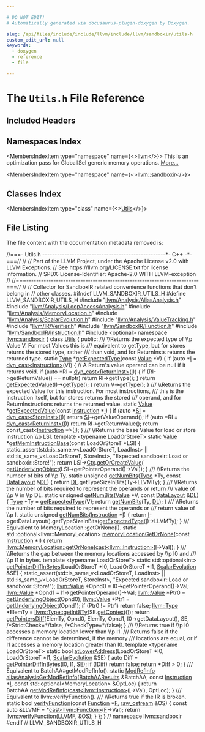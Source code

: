 ```yaml
---

# DO NOT EDIT!
# Automatically generated via docusaurus-plugin-doxygen by Doxygen.

slug: /api/files/include/include/llvm/include/llvm/sandboxir/utils-h
custom_edit_url: null
keywords:
  - doxygen
  - reference
  - file

---
```





# The `Utils.h` File Reference

<DoxygenPage pluginConfig={pluginConfig}>



## Included Headers

<IncludesList>
<IncludesListItem
  filePath="llvm/Analysis/AliasAnalysis.h"
  permalink="/docs/api/files/include/include/llvm/include/llvm/analysis/aliasanalysis-h"
  isLocal="true" />
<IncludesListItem
  filePath="llvm/Analysis/LoopAccessAnalysis.h"
  permalink="/docs/api/files/include/include/llvm/include/llvm/analysis/loopaccessanalysis-h"
  isLocal="true" />
<IncludesListItem
  filePath="llvm/Analysis/MemoryLocation.h"
  permalink="/docs/api/files/include/include/llvm/include/llvm/analysis/memorylocation-h"
  isLocal="true" />
<IncludesListItem
  filePath="llvm/Analysis/ScalarEvolution.h"
  permalink="/docs/api/files/include/include/llvm/include/llvm/analysis/scalarevolution-h"
  isLocal="true" />
<IncludesListItem
  filePath="llvm/Analysis/ValueTracking.h"
  permalink="/docs/api/files/include/include/llvm/include/llvm/analysis/valuetracking-h"
  isLocal="true" />
<IncludesListItem
  filePath="llvm/IR/Verifier.h"
  permalink="/docs/api/files/include/include/llvm/include/llvm/ir/verifier-h"
  isLocal="true" />
<IncludesListItem
  filePath="llvm/SandboxIR/Function.h"
  permalink="/docs/api/files/include/include/llvm/include/llvm/sandboxir/function-h"
  isLocal="true" />
<IncludesListItem
  filePath="llvm/SandboxIR/Instruction.h"
  permalink="/docs/api/files/include/include/llvm/include/llvm/sandboxir/instruction-h"
  isLocal="true" />
<IncludesListItem
  filePath="optional"
  permalink=""
  isLocal="false" />
</IncludesList>

## Namespaces Index

<MembersIndex>

<MembersIndexItem
  type="namespace"
  name={<><a href="/docs/api/namespaces/llvm">llvm</a></>}>
This is an optimization pass for GlobalISel generic memory operations. <a href="/docs/api/namespaces/llvm/#details">More...</a>
</MembersIndexItem>

<MembersIndexItem
  type="namespace"
  name={<><a href="/docs/api/namespaces/llvm/sandboxir">llvm::sandboxir</a></>}>
</MembersIndexItem>

</MembersIndex>

## Classes Index

<MembersIndex>

<MembersIndexItem
  type="class"
  name={<><a href="/docs/api/classes/llvm/sandboxir/utils">Utils</a></>}>
</MembersIndexItem>

</MembersIndex>


## File Listing

The file content with the documentation metadata removed is:

<ProgramListing>

<Link id="l00001" /><CodeLine lineNumber="1"><span class="doxyHighlightComment">//===- Utils.h --------------------------------------------------&#42;- C++ -&#42;-===//</span></CodeLine>
<Link id="l00002" /><CodeLine lineNumber="2"><span class="doxyHighlightComment">//</span></CodeLine>
<Link id="l00003" /><CodeLine lineNumber="3"><span class="doxyHighlightComment">// Part of the LLVM Project, under the Apache License v2.0 with LLVM Exceptions.</span></CodeLine>
<Link id="l00004" /><CodeLine lineNumber="4"><span class="doxyHighlightComment">// See https://llvm.org/LICENSE.txt for license information.</span></CodeLine>
<Link id="l00005" /><CodeLine lineNumber="5"><span class="doxyHighlightComment">// SPDX-License-Identifier: Apache-2.0 WITH LLVM-exception</span></CodeLine>
<Link id="l00006" /><CodeLine lineNumber="6"><span class="doxyHighlightComment">//</span></CodeLine>
<Link id="l00007" /><CodeLine lineNumber="7"><span class="doxyHighlightComment">//===----------------------------------------------------------------------===//</span></CodeLine>
<Link id="l00008" /><CodeLine lineNumber="8"><span class="doxyHighlightComment">//</span></CodeLine>
<Link id="l00009" /><CodeLine lineNumber="9"><span class="doxyHighlightComment">// Collector for SandboxIR related convenience functions that don&#39;t belong in</span></CodeLine>
<Link id="l00010" /><CodeLine lineNumber="10"><span class="doxyHighlightComment">// other classes.</span></CodeLine>
<Link id="l00011" /><CodeLine lineNumber="11"></CodeLine>
<Link id="l00012" /><CodeLine lineNumber="12"><span class="doxyHighlightPreprocessor">#ifndef LLVM&#95;SANDBOXIR&#95;UTILS&#95;H</span></CodeLine>
<Link id="l00013" /><CodeLine lineNumber="13"><span class="doxyHighlightPreprocessor">#define LLVM&#95;SANDBOXIR&#95;UTILS&#95;H</span></CodeLine>
<Link id="l00014" /><CodeLine lineNumber="14"></CodeLine>
<Link id="l00015" /><CodeLine lineNumber="15"><span class="doxyHighlightPreprocessor">#include &quot;<a href="/docs/api/files/include/include/llvm/include/llvm/analysis/aliasanalysis-h">llvm/Analysis/AliasAnalysis.h</a>&quot;</span></CodeLine>
<Link id="l00016" /><CodeLine lineNumber="16"><span class="doxyHighlightPreprocessor">#include &quot;<a href="/docs/api/files/include/include/llvm/include/llvm/analysis/loopaccessanalysis-h">llvm/Analysis/LoopAccessAnalysis.h</a>&quot;</span></CodeLine>
<Link id="l00017" /><CodeLine lineNumber="17"><span class="doxyHighlightPreprocessor">#include &quot;<a href="/docs/api/files/include/include/llvm/include/llvm/analysis/memorylocation-h">llvm/Analysis/MemoryLocation.h</a>&quot;</span></CodeLine>
<Link id="l00018" /><CodeLine lineNumber="18"><span class="doxyHighlightPreprocessor">#include &quot;<a href="/docs/api/files/include/include/llvm/include/llvm/analysis/scalarevolution-h">llvm/Analysis/ScalarEvolution.h</a>&quot;</span></CodeLine>
<Link id="l00019" /><CodeLine lineNumber="19"><span class="doxyHighlightPreprocessor">#include &quot;<a href="/docs/api/files/include/include/llvm/include/llvm/analysis/valuetracking-h">llvm/Analysis/ValueTracking.h</a>&quot;</span></CodeLine>
<Link id="l00020" /><CodeLine lineNumber="20"><span class="doxyHighlightPreprocessor">#include &quot;<a href="/docs/api/files/include/include/llvm/include/llvm/ir/verifier-h">llvm/IR/Verifier.h</a>&quot;</span></CodeLine>
<Link id="l00021" /><CodeLine lineNumber="21"><span class="doxyHighlightPreprocessor">#include &quot;<a href="/docs/api/files/include/include/llvm/include/llvm/sandboxir/function-h">llvm/SandboxIR/Function.h</a>&quot;</span></CodeLine>
<Link id="l00022" /><CodeLine lineNumber="22"><span class="doxyHighlightPreprocessor">#include &quot;<a href="/docs/api/files/include/include/llvm/include/llvm/sandboxir/instruction-h">llvm/SandboxIR/Instruction.h</a>&quot;</span></CodeLine>
<Link id="l00023" /><CodeLine lineNumber="23"><span class="doxyHighlightPreprocessor">#include &lt;optional&gt;</span></CodeLine>
<Link id="l00024" /><CodeLine lineNumber="24"></CodeLine>
<Link id="l00025" /><CodeLine lineNumber="25"><span class="doxyHighlightKeyword">namespace </span><span class="doxyHighlight"><a href="/docs/api/namespaces/llvm/sandboxir">llvm::sandboxir</a> &#123;</span></CodeLine>
<Link id="l00026" /><CodeLine lineNumber="26"></CodeLine>
<Link id="l00027" /><CodeLine lineNumber="27" lineLink="/docs/api/classes/llvm/sandboxir/utils"><span class="doxyHighlightKeyword">class </span><span class="doxyHighlight"><a href="/docs/api/classes/llvm/sandboxir/utils">Utils</a> &#123;</span></CodeLine>
<Link id="l00028" /><CodeLine lineNumber="28"><span class="doxyHighlightKeyword">public</span><span class="doxyHighlight">:</span></CodeLine>
<Link id="l00029" /><CodeLine lineNumber="29"><span class="doxyHighlightComment">  /// \\Returns the expected type of \\p Value V. For most Values this is</span></CodeLine>
<Link id="l00030" /><CodeLine lineNumber="30"><span class="doxyHighlightComment">  /// equivalent to getType, but for stores returns the stored type, rather</span></CodeLine>
<Link id="l00031" /><CodeLine lineNumber="31"><span class="doxyHighlightComment">  /// than void, and for ReturnInsts returns the returned type.</span></CodeLine>
<Link id="l00032" /><CodeLine lineNumber="32" lineLink="/docs/api/classes/llvm/sandboxir/utils/#a94ed4ff75262c5c7bf6107a1cb09d583"><span class="doxyHighlight">  </span><span class="doxyHighlightKeyword">static</span><span class="doxyHighlight"> <a href="/docs/api/classes/llvm/sandboxir/type">Type</a> &#42;<a href="/docs/api/classes/llvm/sandboxir/utils/#a94ed4ff75262c5c7bf6107a1cb09d583">getExpectedType</a>(</span><span class="doxyHighlightKeyword">const</span><span class="doxyHighlight"> <a href="/docs/api/classes/llvm/sandboxir/value">Value</a> &#42;V) &#123;</span></CodeLine>
<Link id="l00033" /><CodeLine lineNumber="33"><span class="doxyHighlight">    </span><span class="doxyHighlightKeywordFlow">if</span><span class="doxyHighlight"> (</span><span class="doxyHighlightKeyword">auto</span><span class="doxyHighlight"> &#42;<a href="/docs/api/files/lib/lib/support/md5-cpp/#ac0eafdc9ee161b71e7af98af736952fd">I</a> = <a href="/docs/api/namespaces/llvm/#a22eeee01734061ac1b31ccd994c49eef">dyn&#95;cast&lt;Instruction&gt;</a>(V)) &#123;</span></CodeLine>
<Link id="l00034" /><CodeLine lineNumber="34"><span class="doxyHighlight">      </span><span class="doxyHighlightComment">// A Return&#39;s value operand can be null if it returns void.</span></CodeLine>
<Link id="l00035" /><CodeLine lineNumber="35"><span class="doxyHighlight">      </span><span class="doxyHighlightKeywordFlow">if</span><span class="doxyHighlight"> (</span><span class="doxyHighlightKeyword">auto</span><span class="doxyHighlight"> &#42;RI = <a href="/docs/api/namespaces/llvm/#a22eeee01734061ac1b31ccd994c49eef">dyn&#95;cast&lt;ReturnInst&gt;</a>(<a href="/docs/api/files/lib/lib/support/md5-cpp/#ac0eafdc9ee161b71e7af98af736952fd">I</a>)) &#123;</span></CodeLine>
<Link id="l00036" /><CodeLine lineNumber="36"><span class="doxyHighlight">        </span><span class="doxyHighlightKeywordFlow">if</span><span class="doxyHighlight"> (RI-&gt;getReturnValue() == </span><span class="doxyHighlightKeyword">nullptr</span><span class="doxyHighlight">)</span></CodeLine>
<Link id="l00037" /><CodeLine lineNumber="37"><span class="doxyHighlight">          </span><span class="doxyHighlightKeywordFlow">return</span><span class="doxyHighlight"> RI-&gt;getType();</span></CodeLine>
<Link id="l00038" /><CodeLine lineNumber="38"><span class="doxyHighlight">      &#125;</span></CodeLine>
<Link id="l00039" /><CodeLine lineNumber="39"><span class="doxyHighlight">      </span><span class="doxyHighlightKeywordFlow">return</span><span class="doxyHighlight"> <a href="/docs/api/classes/llvm/sandboxir/utils/#af0ce107d4b6f96c84c7fe574a320993f">getExpectedValue</a>(<a href="/docs/api/files/lib/lib/support/md5-cpp/#ac0eafdc9ee161b71e7af98af736952fd">I</a>)-&gt;<a href="/docs/api/classes/llvm/sandboxir/value/#a5f93ad2195368bba2202c3cc75e7cc1d">getType</a>();</span></CodeLine>
<Link id="l00040" /><CodeLine lineNumber="40"><span class="doxyHighlight">    &#125;</span></CodeLine>
<Link id="l00041" /><CodeLine lineNumber="41"><span class="doxyHighlight">    </span><span class="doxyHighlightKeywordFlow">return</span><span class="doxyHighlight"> V-&gt;getType();</span></CodeLine>
<Link id="l00042" /><CodeLine lineNumber="42"><span class="doxyHighlight">  &#125;</span></CodeLine>
<Link id="l00043" /><CodeLine lineNumber="43"></CodeLine>
<Link id="l00044" /><CodeLine lineNumber="44"><span class="doxyHighlightComment">  /// \\Returns the expected Value for this instruction. For most instructions,</span></CodeLine>
<Link id="l00045" /><CodeLine lineNumber="45"><span class="doxyHighlightComment">  /// this is the instruction itself, but for stores returns the stored</span></CodeLine>
<Link id="l00046" /><CodeLine lineNumber="46"><span class="doxyHighlightComment">  /// operand, and for ReturnInstructions returns the returned value.</span></CodeLine>
<Link id="l00047" /><CodeLine lineNumber="47" lineLink="/docs/api/classes/llvm/sandboxir/utils/#af0ce107d4b6f96c84c7fe574a320993f"><span class="doxyHighlight">  </span><span class="doxyHighlightKeyword">static</span><span class="doxyHighlight"> <a href="/docs/api/classes/llvm/sandboxir/value">Value</a> &#42;<a href="/docs/api/classes/llvm/sandboxir/utils/#af0ce107d4b6f96c84c7fe574a320993f">getExpectedValue</a>(</span><span class="doxyHighlightKeyword">const</span><span class="doxyHighlight"> <a href="/docs/api/classes/llvm/sandboxir/instruction">Instruction</a> &#42;<a href="/docs/api/files/lib/lib/support/md5-cpp/#ac0eafdc9ee161b71e7af98af736952fd">I</a>) &#123;</span></CodeLine>
<Link id="l00048" /><CodeLine lineNumber="48"><span class="doxyHighlight">    </span><span class="doxyHighlightKeywordFlow">if</span><span class="doxyHighlight"> (</span><span class="doxyHighlightKeyword">auto</span><span class="doxyHighlight"> &#42;<a href="/docs/api/namespaces/llvm/si">SI</a> = <a href="/docs/api/namespaces/llvm/#a22eeee01734061ac1b31ccd994c49eef">dyn&#95;cast&lt;StoreInst&gt;</a>(<a href="/docs/api/files/lib/lib/support/md5-cpp/#ac0eafdc9ee161b71e7af98af736952fd">I</a>))</span></CodeLine>
<Link id="l00049" /><CodeLine lineNumber="49"><span class="doxyHighlight">      </span><span class="doxyHighlightKeywordFlow">return</span><span class="doxyHighlight"> <a href="/docs/api/namespaces/llvm/si">SI</a>-&gt;getValueOperand();</span></CodeLine>
<Link id="l00050" /><CodeLine lineNumber="50"><span class="doxyHighlight">    </span><span class="doxyHighlightKeywordFlow">if</span><span class="doxyHighlight"> (</span><span class="doxyHighlightKeyword">auto</span><span class="doxyHighlight"> &#42;RI = <a href="/docs/api/namespaces/llvm/#a22eeee01734061ac1b31ccd994c49eef">dyn&#95;cast&lt;ReturnInst&gt;</a>(<a href="/docs/api/files/lib/lib/support/md5-cpp/#ac0eafdc9ee161b71e7af98af736952fd">I</a>))</span></CodeLine>
<Link id="l00051" /><CodeLine lineNumber="51"><span class="doxyHighlight">      </span><span class="doxyHighlightKeywordFlow">return</span><span class="doxyHighlight"> RI-&gt;getReturnValue();</span></CodeLine>
<Link id="l00052" /><CodeLine lineNumber="52"><span class="doxyHighlight">    </span><span class="doxyHighlightKeywordFlow">return</span><span class="doxyHighlight"> </span><span class="doxyHighlightKeyword">const&#95;cast&lt;</span><span class="doxyHighlight"><a href="/docs/api/classes/llvm/sandboxir/instruction">Instruction</a> &#42;</span><span class="doxyHighlightKeyword">&gt;</span><span class="doxyHighlight">(<a href="/docs/api/files/lib/lib/support/md5-cpp/#ac0eafdc9ee161b71e7af98af736952fd">I</a>);</span></CodeLine>
<Link id="l00053" /><CodeLine lineNumber="53"><span class="doxyHighlight">  &#125;</span></CodeLine>
<Link id="l00054" /><CodeLine lineNumber="54"></CodeLine>
<Link id="l00055" /><CodeLine lineNumber="55"><span class="doxyHighlightComment">  /// \\Returns the base Value for load or store instruction \\p LSI.</span></CodeLine>
<Link id="l00056" /><CodeLine lineNumber="56"><span class="doxyHighlight">  </span><span class="doxyHighlightKeyword">template</span><span class="doxyHighlight"> &lt;</span><span class="doxyHighlightKeyword">typename</span><span class="doxyHighlight"> LoadOrStoreT&gt;</span></CodeLine>
<Link id="l00057" /><CodeLine lineNumber="57" lineLink="/docs/api/classes/llvm/sandboxir/utils/#ab0185a31c3cb2e873b3cf08093d18537"><span class="doxyHighlight">  </span><span class="doxyHighlightKeyword">static</span><span class="doxyHighlight"> <a href="/docs/api/classes/llvm/sandboxir/value">Value</a> &#42;<a href="/docs/api/classes/llvm/sandboxir/utils/#ab0185a31c3cb2e873b3cf08093d18537">getMemInstructionBase</a>(</span><span class="doxyHighlightKeyword">const</span><span class="doxyHighlight"> LoadOrStoreT &#42;LSI) &#123;</span></CodeLine>
<Link id="l00058" /><CodeLine lineNumber="58"><span class="doxyHighlight">    </span><span class="doxyHighlightKeyword">static&#95;assert</span><span class="doxyHighlight">(std::is&#95;same&#95;v&lt;LoadOrStoreT, LoadInst&gt; ||</span></CodeLine>
<Link id="l00059" /><CodeLine lineNumber="59"><span class="doxyHighlight">                      std::is&#95;same&#95;v&lt;LoadOrStoreT, StoreInst&gt;,</span></CodeLine>
<Link id="l00060" /><CodeLine lineNumber="60"><span class="doxyHighlight">                  </span><span class="doxyHighlightStringLiteral">&quot;Expected sandboxir::Load or sandboxir::Store!&quot;</span><span class="doxyHighlight">);</span></CodeLine>
<Link id="l00061" /><CodeLine lineNumber="61"><span class="doxyHighlight">    </span><span class="doxyHighlightKeywordFlow">return</span><span class="doxyHighlight"> LSI-&gt;<a href="/docs/api/classes/llvm/sandboxir/value/#a4705ee51ec0da1ba978f2353d2c47f27">Ctx</a>.<a href="/docs/api/classes/llvm/sandboxir/context/#acfec3e7998ff90624e6f88e517464dd2">getOrCreateValue</a>(</span></CodeLine>
<Link id="l00062" /><CodeLine lineNumber="62"><span class="doxyHighlight">        <a href="/docs/api/namespaces/llvm/#a3b1c5788b85ffa254be0e834edf5cf8f">getUnderlyingObject</a>(LSI-&gt;getPointerOperand()-&gt;Val));</span></CodeLine>
<Link id="l00063" /><CodeLine lineNumber="63"><span class="doxyHighlight">  &#125;</span></CodeLine>
<Link id="l00064" /><CodeLine lineNumber="64"></CodeLine>
<Link id="l00065" /><CodeLine lineNumber="65"><span class="doxyHighlightComment">  /// \\Returns the number of bits of \\p Ty.</span></CodeLine>
<Link id="l00066" /><CodeLine lineNumber="66" lineLink="/docs/api/classes/llvm/sandboxir/utils/#a880037a6ce1e268642581425f4f44c5f"><span class="doxyHighlight">  </span><span class="doxyHighlightKeyword">static</span><span class="doxyHighlight"> </span><span class="doxyHighlightKeywordType">unsigned</span><span class="doxyHighlight"> <a href="/docs/api/classes/llvm/sandboxir/utils/#a880037a6ce1e268642581425f4f44c5f">getNumBits</a>(<a href="/docs/api/classes/llvm/sandboxir/type">Type</a> &#42;Ty, </span><span class="doxyHighlightKeyword">const</span><span class="doxyHighlight"> <a href="/docs/api/classes/llvm/datalayout">DataLayout</a> &amp;<a href="/docs/api/files/lib/lib/target/lib/target/arm/armslshardening-cpp/#ad467c4ab9119043f9b7750ab986be61a">DL</a>) &#123;</span></CodeLine>
<Link id="l00067" /><CodeLine lineNumber="67"><span class="doxyHighlight">    </span><span class="doxyHighlightKeywordFlow">return</span><span class="doxyHighlight"> <a href="/docs/api/files/lib/lib/target/lib/target/arm/armslshardening-cpp/#ad467c4ab9119043f9b7750ab986be61a">DL</a>.getTypeSizeInBits(Ty-&gt;LLVMTy);</span></CodeLine>
<Link id="l00068" /><CodeLine lineNumber="68"><span class="doxyHighlight">  &#125;</span></CodeLine>
<Link id="l00069" /><CodeLine lineNumber="69"></CodeLine>
<Link id="l00070" /><CodeLine lineNumber="70"><span class="doxyHighlightComment">  /// \\Returns the number of bits required to represent the operands or return</span></CodeLine>
<Link id="l00071" /><CodeLine lineNumber="71"><span class="doxyHighlightComment">  /// value of \\p V in \\p DL.</span></CodeLine>
<Link id="l00072" /><CodeLine lineNumber="72" lineLink="/docs/api/classes/llvm/sandboxir/utils/#a0cd0aabe6c4d3a12394213ccf7d03560"><span class="doxyHighlight">  </span><span class="doxyHighlightKeyword">static</span><span class="doxyHighlight"> </span><span class="doxyHighlightKeywordType">unsigned</span><span class="doxyHighlight"> <a href="/docs/api/classes/llvm/sandboxir/utils/#a0cd0aabe6c4d3a12394213ccf7d03560">getNumBits</a>(<a href="/docs/api/classes/llvm/sandboxir/value">Value</a> &#42;V, </span><span class="doxyHighlightKeyword">const</span><span class="doxyHighlight"> <a href="/docs/api/classes/llvm/datalayout">DataLayout</a> &amp;<a href="/docs/api/files/lib/lib/target/lib/target/arm/armslshardening-cpp/#ad467c4ab9119043f9b7750ab986be61a">DL</a>) &#123;</span></CodeLine>
<Link id="l00073" /><CodeLine lineNumber="73"><span class="doxyHighlight">    <a href="/docs/api/classes/llvm/sandboxir/type">Type</a> &#42;Ty = <a href="/docs/api/classes/llvm/sandboxir/utils/#a94ed4ff75262c5c7bf6107a1cb09d583">getExpectedType</a>(V);</span></CodeLine>
<Link id="l00074" /><CodeLine lineNumber="74"><span class="doxyHighlight">    </span><span class="doxyHighlightKeywordFlow">return</span><span class="doxyHighlight"> <a href="/docs/api/classes/llvm/sandboxir/utils/#a880037a6ce1e268642581425f4f44c5f">getNumBits</a>(Ty, <a href="/docs/api/files/lib/lib/target/lib/target/arm/armslshardening-cpp/#ad467c4ab9119043f9b7750ab986be61a">DL</a>);</span></CodeLine>
<Link id="l00075" /><CodeLine lineNumber="75"><span class="doxyHighlight">  &#125;</span></CodeLine>
<Link id="l00076" /><CodeLine lineNumber="76"></CodeLine>
<Link id="l00077" /><CodeLine lineNumber="77"><span class="doxyHighlightComment">  /// \\Returns the number of bits required to represent the operands or</span></CodeLine>
<Link id="l00078" /><CodeLine lineNumber="78"><span class="doxyHighlightComment">  /// return value of \\p I.</span></CodeLine>
<Link id="l00079" /><CodeLine lineNumber="79" lineLink="/docs/api/classes/llvm/sandboxir/utils/#a974ca47a829812a9cc9a2cad4f32dc73"><span class="doxyHighlight">  </span><span class="doxyHighlightKeyword">static</span><span class="doxyHighlight"> </span><span class="doxyHighlightKeywordType">unsigned</span><span class="doxyHighlight"> <a href="/docs/api/classes/llvm/sandboxir/utils/#a974ca47a829812a9cc9a2cad4f32dc73">getNumBits</a>(<a href="/docs/api/classes/llvm/sandboxir/instruction">Instruction</a> &#42;<a href="/docs/api/files/lib/lib/support/md5-cpp/#ac0eafdc9ee161b71e7af98af736952fd">I</a>) &#123;</span></CodeLine>
<Link id="l00080" /><CodeLine lineNumber="80"><span class="doxyHighlight">    </span><span class="doxyHighlightKeywordFlow">return</span><span class="doxyHighlight"> <a href="/docs/api/files/lib/lib/support/md5-cpp/#ac0eafdc9ee161b71e7af98af736952fd">I</a>-&gt;getDataLayout().getTypeSizeInBits(<a href="/docs/api/classes/llvm/sandboxir/utils/#a94ed4ff75262c5c7bf6107a1cb09d583">getExpectedType</a>(<a href="/docs/api/files/lib/lib/support/md5-cpp/#ac0eafdc9ee161b71e7af98af736952fd">I</a>)-&gt;LLVMTy);</span></CodeLine>
<Link id="l00081" /><CodeLine lineNumber="81"><span class="doxyHighlight">  &#125;</span></CodeLine>
<Link id="l00082" /><CodeLine lineNumber="82"></CodeLine>
<Link id="l00083" /><CodeLine lineNumber="83"><span class="doxyHighlightComment">  /// Equivalent to MemoryLocation::getOrNone(I).</span></CodeLine>
<Link id="l00084" /><CodeLine lineNumber="84"><span class="doxyHighlight">  </span><span class="doxyHighlightKeyword">static</span><span class="doxyHighlight"> std::optional&lt;llvm::MemoryLocation&gt;</span></CodeLine>
<Link id="l00085" /><CodeLine lineNumber="85" lineLink="/docs/api/classes/llvm/sandboxir/utils/#a9f715b1ea015a15c8efb07a459c0156f"><span class="doxyHighlight">  <a href="/docs/api/classes/llvm/sandboxir/utils/#a9f715b1ea015a15c8efb07a459c0156f">memoryLocationGetOrNone</a>(</span><span class="doxyHighlightKeyword">const</span><span class="doxyHighlight"> <a href="/docs/api/classes/llvm/sandboxir/instruction">Instruction</a> &#42;<a href="/docs/api/files/lib/lib/support/md5-cpp/#ac0eafdc9ee161b71e7af98af736952fd">I</a>) &#123;</span></CodeLine>
<Link id="l00086" /><CodeLine lineNumber="86"><span class="doxyHighlight">    </span><span class="doxyHighlightKeywordFlow">return</span><span class="doxyHighlight"> <a href="/docs/api/classes/llvm/memorylocation/#af61b31a99c1e58b1760492d2a7a1ba9c">llvm::MemoryLocation::getOrNone</a>(<a href="/docs/api/namespaces/llvm/#ac4fc845f5ed92de63cd4474f128f5fc5">cast&lt;llvm::Instruction&gt;</a>(<a href="/docs/api/files/lib/lib/support/md5-cpp/#ac0eafdc9ee161b71e7af98af736952fd">I</a>-&gt;Val));</span></CodeLine>
<Link id="l00087" /><CodeLine lineNumber="87"><span class="doxyHighlight">  &#125;</span></CodeLine>
<Link id="l00088" /><CodeLine lineNumber="88"></CodeLine>
<Link id="l00089" /><CodeLine lineNumber="89"><span class="doxyHighlightComment">  /// \\Returns the gap between the memory locations accessed by \\p I0 and</span></CodeLine>
<Link id="l00090" /><CodeLine lineNumber="90"><span class="doxyHighlightComment">  /// \\p I1 in bytes.</span></CodeLine>
<Link id="l00091" /><CodeLine lineNumber="91"><span class="doxyHighlight">  </span><span class="doxyHighlightKeyword">template</span><span class="doxyHighlight"> &lt;</span><span class="doxyHighlightKeyword">typename</span><span class="doxyHighlight"> LoadOrStoreT&gt;</span></CodeLine>
<Link id="l00092" /><CodeLine lineNumber="92" lineLink="/docs/api/classes/llvm/sandboxir/utils/#a52c21a2bc9e5238472dabfd4183158e5"><span class="doxyHighlight">  </span><span class="doxyHighlightKeyword">static</span><span class="doxyHighlight"> std::optional&lt;int&gt; <a href="/docs/api/classes/llvm/sandboxir/utils/#a52c21a2bc9e5238472dabfd4183158e5">getPointerDiffInBytes</a>(LoadOrStoreT &#42;I0,</span></CodeLine>
<Link id="l00093" /><CodeLine lineNumber="93"><span class="doxyHighlight">                                                  LoadOrStoreT &#42;I1,</span></CodeLine>
<Link id="l00094" /><CodeLine lineNumber="94"><span class="doxyHighlight">                                                  <a href="/docs/api/classes/llvm/scalarevolution">ScalarEvolution</a> &amp;SE) &#123;</span></CodeLine>
<Link id="l00095" /><CodeLine lineNumber="95"><span class="doxyHighlight">    </span><span class="doxyHighlightKeyword">static&#95;assert</span><span class="doxyHighlight">(std::is&#95;same&#95;v&lt;LoadOrStoreT, LoadInst&gt; ||</span></CodeLine>
<Link id="l00096" /><CodeLine lineNumber="96"><span class="doxyHighlight">                      std::is&#95;same&#95;v&lt;LoadOrStoreT, StoreInst&gt;,</span></CodeLine>
<Link id="l00097" /><CodeLine lineNumber="97"><span class="doxyHighlight">                  </span><span class="doxyHighlightStringLiteral">&quot;Expected sandboxir::Load or sandboxir::Store!&quot;</span><span class="doxyHighlight">);</span></CodeLine>
<Link id="l00098" /><CodeLine lineNumber="98"><span class="doxyHighlight">    <a href="/docs/api/classes/llvm/value">llvm::Value</a> &#42;Opnd0 = I0-&gt;getPointerOperand()-&gt;Val;</span></CodeLine>
<Link id="l00099" /><CodeLine lineNumber="99"><span class="doxyHighlight">    <a href="/docs/api/classes/llvm/value">llvm::Value</a> &#42;Opnd1 = I1-&gt;getPointerOperand()-&gt;Val;</span></CodeLine>
<Link id="l00100" /><CodeLine lineNumber="100"><span class="doxyHighlight">    <a href="/docs/api/classes/llvm/value">llvm::Value</a> &#42;Ptr0 = <a href="/docs/api/namespaces/llvm/#a3b1c5788b85ffa254be0e834edf5cf8f">getUnderlyingObject</a>(Opnd0);</span></CodeLine>
<Link id="l00101" /><CodeLine lineNumber="101"><span class="doxyHighlight">    <a href="/docs/api/classes/llvm/value">llvm::Value</a> &#42;Ptr1 = <a href="/docs/api/namespaces/llvm/#a3b1c5788b85ffa254be0e834edf5cf8f">getUnderlyingObject</a>(Opnd1);</span></CodeLine>
<Link id="l00102" /><CodeLine lineNumber="102"><span class="doxyHighlight">    </span><span class="doxyHighlightKeywordFlow">if</span><span class="doxyHighlight"> (Ptr0 != Ptr1)</span></CodeLine>
<Link id="l00103" /><CodeLine lineNumber="103"><span class="doxyHighlight">      </span><span class="doxyHighlightKeywordFlow">return</span><span class="doxyHighlight"> </span><span class="doxyHighlightKeyword">false</span><span class="doxyHighlight">;</span></CodeLine>
<Link id="l00104" /><CodeLine lineNumber="104"><span class="doxyHighlight">    <a href="/docs/api/classes/llvm/type">llvm::Type</a> &#42;ElemTy = <a href="/docs/api/classes/llvm/type/#a7ba5de75f50bb4a4ba920698edf39b28">llvm::Type::getInt8Ty</a>(SE.<a href="/docs/api/classes/llvm/scalarevolution/#aff9e533399d91febd63fa4bfe82a42a7">getContext</a>());</span></CodeLine>
<Link id="l00105" /><CodeLine lineNumber="105"><span class="doxyHighlight">    </span><span class="doxyHighlightKeywordFlow">return</span><span class="doxyHighlight"> <a href="/docs/api/namespaces/llvm/#a034d66b8c0aeb72ea13fd26392083446">getPointersDiff</a>(ElemTy, Opnd0, ElemTy, Opnd1, I0-&gt;getDataLayout(),</span></CodeLine>
<Link id="l00106" /><CodeLine lineNumber="106"><span class="doxyHighlight">                           SE, </span><span class="doxyHighlightComment">/&#42;StrictCheck=&#42;/</span><span class="doxyHighlightKeyword">false</span><span class="doxyHighlight">, </span><span class="doxyHighlightComment">/&#42;CheckType=&#42;/</span><span class="doxyHighlightKeyword">false</span><span class="doxyHighlight">);</span></CodeLine>
<Link id="l00107" /><CodeLine lineNumber="107"><span class="doxyHighlight">  &#125;</span></CodeLine>
<Link id="l00108" /><CodeLine lineNumber="108"></CodeLine>
<Link id="l00109" /><CodeLine lineNumber="109"><span class="doxyHighlightComment">  /// \\Returns true if \\p I0 accesses a memory location lower than \\p I1.</span></CodeLine>
<Link id="l00110" /><CodeLine lineNumber="110"><span class="doxyHighlightComment">  /// Returns false if the difference cannot be determined, if the memory</span></CodeLine>
<Link id="l00111" /><CodeLine lineNumber="111"><span class="doxyHighlightComment">  /// locations are equal, or if I1 accesses a memory location greater than I0.</span></CodeLine>
<Link id="l00112" /><CodeLine lineNumber="112"><span class="doxyHighlight">  </span><span class="doxyHighlightKeyword">template</span><span class="doxyHighlight"> &lt;</span><span class="doxyHighlightKeyword">typename</span><span class="doxyHighlight"> LoadOrStoreT&gt;</span></CodeLine>
<Link id="l00113" /><CodeLine lineNumber="113" lineLink="/docs/api/classes/llvm/sandboxir/utils/#a283da28f49cf79afe0661c5b84db7910"><span class="doxyHighlight">  </span><span class="doxyHighlightKeyword">static</span><span class="doxyHighlight"> </span><span class="doxyHighlightKeywordType">bool</span><span class="doxyHighlight"> <a href="/docs/api/classes/llvm/sandboxir/utils/#a283da28f49cf79afe0661c5b84db7910">atLowerAddress</a>(LoadOrStoreT &#42;I0, LoadOrStoreT &#42;I1,</span></CodeLine>
<Link id="l00114" /><CodeLine lineNumber="114"><span class="doxyHighlight">                             <a href="/docs/api/classes/llvm/scalarevolution">ScalarEvolution</a> &amp;SE) &#123;</span></CodeLine>
<Link id="l00115" /><CodeLine lineNumber="115"><span class="doxyHighlight">    </span><span class="doxyHighlightKeyword">auto</span><span class="doxyHighlight"> Diff = <a href="/docs/api/classes/llvm/sandboxir/utils/#a52c21a2bc9e5238472dabfd4183158e5">getPointerDiffInBytes</a>(I0, I1, SE);</span></CodeLine>
<Link id="l00116" /><CodeLine lineNumber="116"><span class="doxyHighlight">    </span><span class="doxyHighlightKeywordFlow">if</span><span class="doxyHighlight"> (!Diff)</span></CodeLine>
<Link id="l00117" /><CodeLine lineNumber="117"><span class="doxyHighlight">      </span><span class="doxyHighlightKeywordFlow">return</span><span class="doxyHighlight"> </span><span class="doxyHighlightKeyword">false</span><span class="doxyHighlight">;</span></CodeLine>
<Link id="l00118" /><CodeLine lineNumber="118"><span class="doxyHighlight">    </span><span class="doxyHighlightKeywordFlow">return</span><span class="doxyHighlight"> &#42;Diff &gt; 0;</span></CodeLine>
<Link id="l00119" /><CodeLine lineNumber="119"><span class="doxyHighlight">  &#125;</span></CodeLine>
<Link id="l00120" /><CodeLine lineNumber="120"></CodeLine>
<Link id="l00121" /><CodeLine lineNumber="121"><span class="doxyHighlightComment">  /// Equivalent to BatchAA::getModRefInfo().</span></CodeLine>
<Link id="l00122" /><CodeLine lineNumber="122"><span class="doxyHighlight">  </span><span class="doxyHighlightKeyword">static</span><span class="doxyHighlight"> <a href="/docs/api/namespaces/llvm/#a9db8c44b250b90e3ab7e4d144e7c9c2e">ModRefInfo</a></span></CodeLine>
<Link id="l00123" /><CodeLine lineNumber="123" lineLink="/docs/api/classes/llvm/sandboxir/utils/#a5c0193fe229d9129ff3f641345ea0066"><span class="doxyHighlight">  <a href="/docs/api/classes/llvm/sandboxir/utils/#a5c0193fe229d9129ff3f641345ea0066">aliasAnalysisGetModRefInfo</a>(<a href="/docs/api/classes/llvm/batchaaresults">BatchAAResults</a> &amp;BatchAA, </span><span class="doxyHighlightKeyword">const</span><span class="doxyHighlight"> <a href="/docs/api/classes/llvm/sandboxir/instruction">Instruction</a> &#42;<a href="/docs/api/files/lib/lib/support/md5-cpp/#ac0eafdc9ee161b71e7af98af736952fd">I</a>,</span></CodeLine>
<Link id="l00124" /><CodeLine lineNumber="124"><span class="doxyHighlight">                             </span><span class="doxyHighlightKeyword">const</span><span class="doxyHighlight"> std::optional&lt;MemoryLocation&gt; &amp;OptLoc) &#123;</span></CodeLine>
<Link id="l00125" /><CodeLine lineNumber="125"><span class="doxyHighlight">    </span><span class="doxyHighlightKeywordFlow">return</span><span class="doxyHighlight"> BatchAA.<a href="/docs/api/classes/llvm/batchaaresults/#adfa0be41805b25d9577d6f15d148a0d7">getModRefInfo</a>(<a href="/docs/api/namespaces/llvm/#ac4fc845f5ed92de63cd4474f128f5fc5">cast&lt;llvm::Instruction&gt;</a>(<a href="/docs/api/files/lib/lib/support/md5-cpp/#ac0eafdc9ee161b71e7af98af736952fd">I</a>-&gt;Val), OptLoc);</span></CodeLine>
<Link id="l00126" /><CodeLine lineNumber="126"><span class="doxyHighlight">  &#125;</span></CodeLine>
<Link id="l00127" /><CodeLine lineNumber="127"></CodeLine>
<Link id="l00128" /><CodeLine lineNumber="128"><span class="doxyHighlightComment">  /// Equivalent to llvm::verifyFunction().</span></CodeLine>
<Link id="l00129" /><CodeLine lineNumber="129"><span class="doxyHighlightComment">  /// \\Returns true if the IR is broken.</span></CodeLine>
<Link id="l00130" /><CodeLine lineNumber="130" lineLink="/docs/api/classes/llvm/sandboxir/utils/#ab6765221be207c523a7b58baa17d8abe"><span class="doxyHighlight">  </span><span class="doxyHighlightKeyword">static</span><span class="doxyHighlight"> </span><span class="doxyHighlightKeywordType">bool</span><span class="doxyHighlight"> <a href="/docs/api/classes/llvm/sandboxir/utils/#ab6765221be207c523a7b58baa17d8abe">verifyFunction</a>(</span><span class="doxyHighlightKeyword">const</span><span class="doxyHighlight"> <a href="/docs/api/classes/llvm/sandboxir/function">Function</a> &#42;<a href="/docs/api/files/lib/lib/support/md5-cpp/#a96d73bbd7af15cb1fc38c3f4a3bd82e9">F</a>, <a href="/docs/api/classes/llvm/raw-ostream">raw&#95;ostream</a> &amp;OS) &#123;</span></CodeLine>
<Link id="l00131" /><CodeLine lineNumber="131"><span class="doxyHighlight">    </span><span class="doxyHighlightKeyword">const</span><span class="doxyHighlight"> </span><span class="doxyHighlightKeyword">auto</span><span class="doxyHighlight"> &amp;LLVMF = &#42;<a href="/docs/api/namespaces/llvm/#ac4fc845f5ed92de63cd4474f128f5fc5">cast&lt;llvm::Function&gt;</a>(<a href="/docs/api/files/lib/lib/support/md5-cpp/#a96d73bbd7af15cb1fc38c3f4a3bd82e9">F</a>-&gt;Val);</span></CodeLine>
<Link id="l00132" /><CodeLine lineNumber="132"><span class="doxyHighlight">    </span><span class="doxyHighlightKeywordFlow">return</span><span class="doxyHighlight"> <a href="/docs/api/namespaces/llvm/#a26389c546573f058ad8ecbdc5c1933cf">llvm::verifyFunction</a>(LLVMF, &amp;OS);</span></CodeLine>
<Link id="l00133" /><CodeLine lineNumber="133"><span class="doxyHighlight">  &#125;</span></CodeLine>
<Link id="l00134" /><CodeLine lineNumber="134"><span class="doxyHighlight">&#125;;</span></CodeLine>
<Link id="l00135" /><CodeLine lineNumber="135"></CodeLine>
<Link id="l00136" /><CodeLine lineNumber="136"><span class="doxyHighlight">&#125; </span><span class="doxyHighlightComment">// namespace llvm::sandboxir</span></CodeLine>
<Link id="l00137" /><CodeLine lineNumber="137"></CodeLine>
<Link id="l00138" /><CodeLine lineNumber="138"><span class="doxyHighlightPreprocessor">#endif </span><span class="doxyHighlightComment">// LLVM&#95;SANDBOXIR&#95;UTILS&#95;H</span></CodeLine>

</ProgramListing>


</DoxygenPage>
